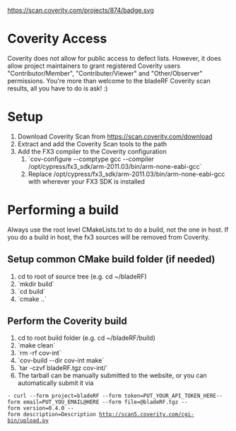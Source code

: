 [[https://scan.coverity.com/projects/874/badge.svg]]

= Coverity Access =

Coverity does not allow for public access to defect lists.  However, it does allow project maintainers to grant registered Coverity users "Contributor/Member", "Contributer/Viewer" and "Other/Observer" permissions.  You're more than welcome to the bladeRF Coverity scan results, all you have to do is ask! :)

= Setup = 

# Download Coverity Scan from https://scan.coverity.com/download
# Extract and add the Coverity Scan tools to the path
# Add the FX3 compiler to the Coverity configuration
## `cov-configure --comptype gcc --compiler /opt/cypress/fx3_sdk/arm-2011.03/bin/arm-none-eabi-gcc`
## Replace /opt/cypress/fx3_sdk/arm-2011.03/bin/arm-none-eabi-gcc with wherever your FX3 SDK is installed

= Performing a build =

Always use the root level CMakeLists.txt to do a build, not the one in host.  If you do a build in host, the fx3 sources will be removed from Coverity.

== Setup common CMake build folder (if needed) ==
# cd to root of source tree (e.g. cd ~/bladeRF)
# `mkdir build`
# `cd build`
# `cmake ..`

== Perform the Coverity build ==
# cd to root build folder (e.g. cd ~/bladeRF/build)
# `make clean`
# `rm -rf cov-int`
# `cov-build --dir cov-int make`
# `tar -czvf bladeRF.tgz cov-int/`
# The tarball can be manually submitted to the website, or you can automatically submit it via 
 - curl --form project=bladeRF --form token=PUT_YOUR_API_TOKEN_HERE--form email=PUT_YOU_EMAIL@HERE --form file=@bladeRF.tgz --form version=0.4.0 --form description=Description http://scan5.coverity.com/cgi-bin/upload.py

